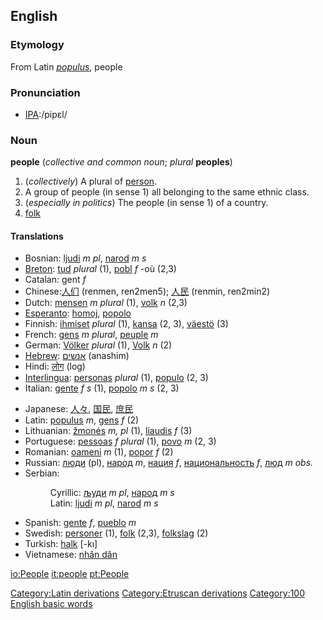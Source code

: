 ==English==
===Etymology===
From Latin ''[[populus]]'', people

===Pronunciation===
*[[Pronunciation guide|IPA]]:/pipɛl/

=== Noun ===
'''people''' (''collective and common noun''; ''plural'' '''peoples''')

#(''collectively'') A plural of [[person]].
#A group of people (in sense 1) all belonging to the same ethnic class.
#(''especially in politics'') The people (in sense 1) of a country.
#[[folk]]

====Translations====
{{top}}
*Bosnian: [[ljudi]] ''m pl'', [[narod]] ''m s''
*[[Breton]]: [[tud]] ''plural'' (1), [[pobl]] ''f'' -où (2,3)
*Catalan: gent ''f''
*Chinese:[[人们]] (renmen, ren2men5); [[人民]] (renmin, ren2min2)
*Dutch: [[mensen]] ''m plural'' (1), [[volk]] ''n'' (2,3)
*[[Esperanto]]: [[homoj]], [[popolo]]
*Finnish: [[ihmiset]] ''plural'' (1), [[kansa]] (2, 3), [[väestö]] (3)
*French: [[gens]] ''m plural'', [[peuple]] ''m''
*German: [[Völker]] ''plural'' (1), [[Volk]] ''n'' (2)
*[[Hebrew]]: [[אנשים]] (anashim)
*Hindi: [[लोग]] (log)
*[[Interlingua]]: [[persona]]s ''plural'' (1), [[populo]] (2, 3)
*Italian: [[gente]] ''f s'' (1), [[popolo]] ''m s'' (2, 3) 
{{mid}}
*Japanese: [[人々]], [[国民]], [[庶民]]
*Latin: [[populus]] ''m'', [[gens]] ''f'' (2)
*Lithuanian: [[žmonės]] ''m, pl'' (1), [[liaudis]] ''f'' (3)
*Portuguese: [[pessoa]]s ''f'' ''plural'' (1), [[povo]] ''m'' (2, 3)
*Romanian: [[oameni]] ''m'' (1), [[popor]] ''f'' (2)
*Russian: [[люди]] (pl), [[народ]] ''m'', [[нация]] ''f'', [[национальность]] ''f'', [[люд]] ''m obs.''  
*Serbian:
*:Cyrillic: [[људи]] ''m pl'', [[народ]] ''m s''
*:Latin: [[ljudi]] ''m pl'', [[narod]] ''m s'' 
*Spanish: [[gente]] ''f'', [[pueblo]] ''m''
*Swedish: [[personer]] (1), [[folk]] (2,3), [[folkslag]] (2) 
*Turkish: [[halk]] [-kı]
*Vietnamese: [[nhân dân]]
{{bottom}}

[[Category:Latin derivations]]
[[Category:Etruscan derivations]]

[[Category:100 English basic words]]

[[io:People]]
[[it:people]]
[[pt:People]]